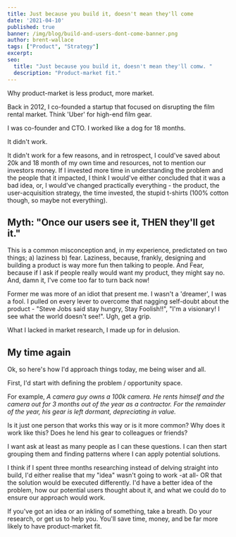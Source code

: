```yaml
---
title: Just because you build it, doesn't mean they'll come
date: '2021-04-10'
published: true
banner: /img/blog/build-and-users-dont-come-banner.png
author: brent-wallace
tags: ["Product", "Strategy"]
excerpt:  
seo:
  title: "Just because you build it, doesn't mean they'll comw. "
  description: "Product-market fit."
---
```





Why product-market is less product, more market.

Back in 2012, I co-founded a startup that focused on disrupting the film rental market. Think 'Uber' for high-end film gear.

I was co-founder and CTO. I worked like a dog for 18 months. 

It didn't work. 

It didn't work for a few reasons, and in retrospect, I could've saved about 20k and 18 month of my own time and resources, not to mention our investors money. If I invested more time in understanding the problem and the people that it impacted, I think I would've either concluded that it was a bad idea, or, I would've changed practically everything - the product, the user-acquisition strategy, the time invested, the stupid t-shirts (100% cotton though, so maybe not everything).

## Myth: "Once our users see it, THEN they'll get it." 

This is a common misconception and, in my experience, predictated on two things; a) laziness b) fear. 
Laziness, because, frankly, designing and building a product is way more fun then talking to people. And Fear, because if I ask if people really would want my product, they might say no. And, damn it, I've come too far to turn back now! 

Former me was more of an idiot that present me. I wasn't a 'dreamer', I was a fool. I pulled on every lever to overcome that nagging self-doubt about the product - "Steve Jobs said stay hungry, Stay Foolish!!", "I'm a visionary! I see what the world doesn't see!". Ugh, get a grip. 

What I lacked in market research, I made up for in delusion. 

## My time again 

Ok, so here's how I'd approach things today, me being wiser and all. 

First, I'd start with defining the problem / opportunity space.

For example,  *A camera guy owns a 100k camera. He rents himself and the camera out for 3 months out of the year as a contractor. For the remainder of the year, his gear is left dormant, depreciating in value.* 

Is it just one person that works this way or is it more common? Why does it work like this? Does he lend his gear to colleagues or friends? 

I want ask at least as many people as I can these questions. I can then start grouping them and finding patterns where I can apply potential solutions.

I think if I spent three months researching instead of delving straight into build, I'd either realise that my "idea" wasn't going to work -at all- OR that the solution would be executed differently. I'd have a better idea of the problem, how our potential users thought about it, and what we could do to ensure our approach would work. 

If you've got an idea or an inkling of something, take a breath. Do your research, or get us to help you. You'll save time, money, and be far more likely to have product-market fit. 











